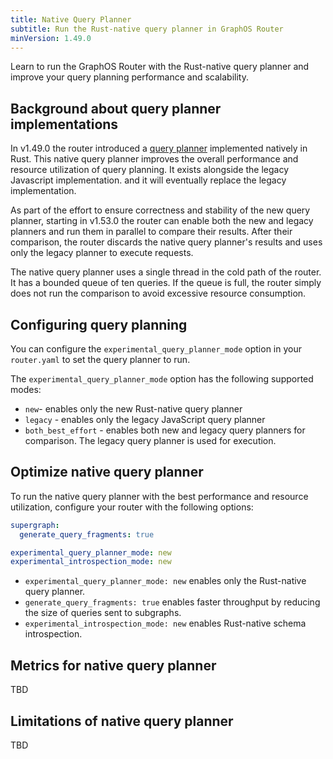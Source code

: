 ```yaml
---
title: Native Query Planner
subtitle: Run the Rust-native query planner in GraphOS Router
minVersion: 1.49.0
---
```


<PreviewFeature />

Learn to run the GraphOS Router with the Rust-native query planner and improve your query planning performance and scalability.

## Background about query planner implementations

In v1.49.0 the router introduced a [query planner](/graphos/routing/about-router#query-planning) implemented natively in Rust. This native query planner improves the overall performance and resource utilization of query planning. It exists alongside the legacy Javascript implementation. and it will eventually replace the legacy implementation.

As part of the effort to ensure correctness and stability of the new query planner, starting in v1.53.0 the router can enable both the new and legacy planners and run them in parallel to compare their results. After their comparison, the router discards the native query planner's results and uses only the legacy planner to execute requests.

The native query planner uses a single thread in the cold path of the router. It has a bounded queue of ten queries. If the queue is full, the router simply does not run the comparison to avoid excessive resource consumption.

## Configuring query planning

You can configure the `experimental_query_planner_mode` option in your `router.yaml` to set the query planner to run.

The `experimental_query_planner_mode` option has the following supported modes:

- `new`- enables only the new Rust-native query planner
- `legacy` - enables only the legacy JavaScript query planner 
- `both_best_effort` - enables both new and legacy query planners for comparison. The legacy query planner is used for execution. 

<MinVersion version="2.0.0">

## Optimize native query planner

</MinVersion>

To run the native query planner with the best performance and resource utilization, configure your router with the following options:

```yaml title="router.yaml"
supergraph:
  generate_query_fragments: true

experimental_query_planner_mode: new
experimental_introspection_mode: new
```

- `experimental_query_planner_mode: new` enables only the Rust-native query planner.
- `generate_query_fragments: true` enables faster throughput by reducing the size of queries sent to subgraphs.
- `experimental_introspection_mode: new` enables Rust-native schema introspection.

## Metrics for native query planner

TBD

## Limitations of native query planner

TBD